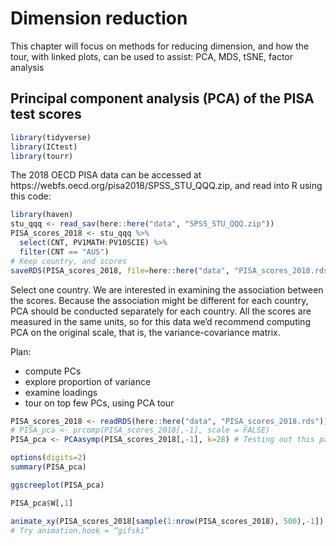 # Dimension reduction

This chapter will focus on methods for reducing dimension, and how the tour, with linked plots, can be used to assist: PCA, MDS, tSNE, factor analysis

## Principal component analysis (PCA) of the PISA test scores

```r
library(tidyverse)
library(ICtest)
library(tourr)
```

The 2018 OECD PISA data can be accessed at
https://webfs.oecd.org/pisa2018/SPSS_STU_QQQ.zip, and read into R using this code:

```r
library(haven)
stu_qqq <- read_sav(here::here("data", "SPSS_STU_QQQ.zip")) 
PISA_scores_2018 <- stu_qqq %>% 
  select(CNT, PV1MATH:PV10SCIE) %>%
  filter(CNT == "AUS")
# Keep country, and scores
saveRDS(PISA_scores_2018, file=here::here("data", "PISA_scores_2018.rds"))
```

Select one country. We are interested in examining the association between the scores. Because the association might be different for each country, PCA should be conducted separately for each country. All the scores are measured in the same units, so for this data we'd recommend computing PCA on the original scale, that is, the variance-covariance matrix. 

Plan:

- compute PCs
- explore proportion of variance 
- examine loadings
- tour on top few PCs, using PCA tour

```r
PISA_scores_2018 <- readRDS(here::here("data", "PISA_scores_2018.rds"))
# PISA_pca <- prcomp(PISA_scores_2018[,-1], scale = FALSE)
PISA_pca <- PCAasymp(PISA_scores_2018[,-1], k=28) # Testing out this package!
```

```r
options(digits=2)
summary(PISA_pca) 
```

```r
ggscreeplot(PISA_pca)
```

```r
PISA_pca$W[,1]
```

```r
animate_xy(PISA_scores_2018[sample(1:nrow(PISA_scores_2018), 500),-1])
# Try animation.hook = “gifski”
```